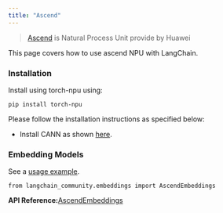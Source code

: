 ```yaml
---
title: "Ascend"
---
```


> [Ascend](https://https://www.hiascend.com/) is Natural Process Unit provide by Huawei

This page covers how to use ascend NPU with LangChain.

### Installation

Install using torch-npu using:

```
pip install torch-npu
```

Please follow the installation instructions as specified below:

* Install CANN as shown [here](https://www.hiascend.com/document/detail/zh/canncommercial/700/quickstart/quickstart/quickstart_18_0002.html).

### Embedding Models

See a [usage example](/oss/integrations/text_embedding/ascend).

```
from langchain_community.embeddings import AscendEmbeddings
```

**API Reference:**[AscendEmbeddings](https://python.langchain.com/api_reference/community/embeddings/langchain_community.embeddings.ascend.AscendEmbeddings.html)
